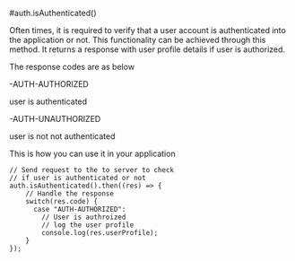 #auth.isAuthenticated()

Often times, it is required to verify that a user account is authenticated into the application or not. This functionality can be achieved through this method. It returns a response with user profile details if user is authorized.

The response codes are as below

-AUTH-AUTHORIZED

user is authenticated

-AUTH-UNAUTHORIZED

user is not not authenticated

This is how you can use it in your application

```
// Send request to the to server to check
// if user is authenticated or not
auth.isAuthenticated().then((res) => {
    // Handle the response
    switch(res.code) {
      case "AUTH-AUTHORIZED": 
        // User is authroized
        // log the user profile
        console.log(res.userProfile);
    }
});
```

